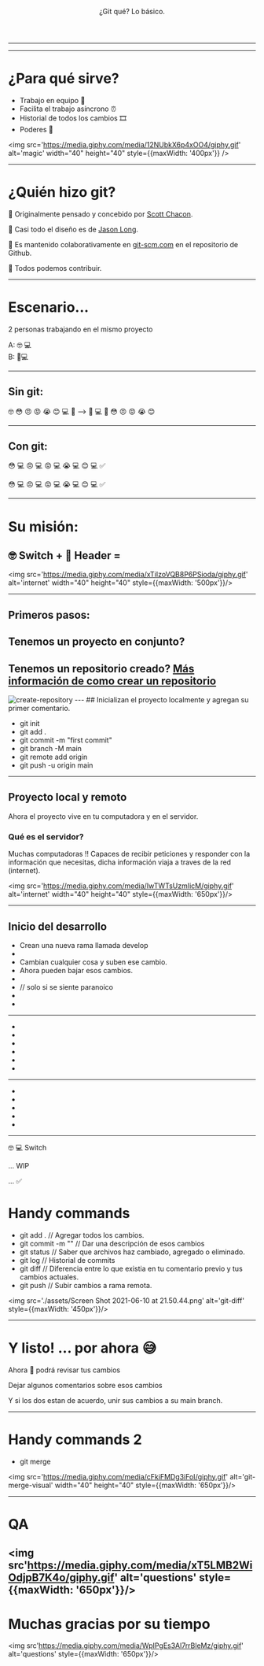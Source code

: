 
<Header>

¿Git qué? Lo básico.

</Header>


<Greeting />

---

<ControlVersion />

---
# ¿Para qué sirve?
- Trabajo en equipo 🤝
- Facilita el trabajo asíncrono ⏰
- Historial de todos los cambios 🎞
- Poderes 🔮

<img src='https://media.giphy.com/media/12NUbkX6p4xOO4/giphy.gif' alt='magic' width="40" height="40" style={{maxWidth: '400px'}} />

---
# ¿Quién hizo git?

🤔 Originalmente pensado y concebido por [Scott Chacon](https://github.com/schacon). 

🎨 Casi todo el diseño es de [Jason Long](https://github.com/jasonlong). 

🙌 Es mantenido colaborativamente en [git-scm.com](git-scm.com) en el repositorio de Github.

👀 Todos podemos contribuir.

---
# Escenario...

2 personas trabajando en el mismo proyecto 

A: 🤓 💻  
B: 🤪💻

---
## Sin git: 

 🤓 😳 😠 😡 😭 😊 💻 💾
            --> 💾 💻 🤪 😳 😠 😡 😭 😊

---
## Con git: 

 😳 💻  😠 💻  😡  💻 😭 💻  😊 💻  ✅

 😳 💻  😠 💻  😡  💻 😭 💻  😊 💻  ✅

---
 # Su misión:

## 🤓 Switch + 🤪 Header = 

<img src='https://media.giphy.com/media/xTiIzoVQB8P6PSioda/giphy.gif' alt='internet' width="40" height="40" style={{maxWidth: '500px'}}/>

---

## Primeros pasos:

## Tenemos un proyecto en conjunto? 
## Tenemos un repositorio creado? [Más información de como crear un repositorio](https://docs.github.com/es/github/getting-started-with-github/quickstart/create-a-repo)

<img src='./assets/createARepo.gif' alt='create-repository' />
--- 
## Inicializan el proyecto localmente y agregan su primer comentario.

<Steps>

- git init
- git add .
- git commit -m "first commit"
- git branch -M main
- git remote add origin <remote url>
- git push -u origin main

</Steps>

---
## Proyecto local y remoto

Ahora el proyecto vive en tu computadora y en el servidor.

### Qué es el servidor?

Muchas computadoras !! Capaces de recibir peticiones y responder con la información que necesitas, dicha información viaja a traves de la red (internet). 

<img src='https://media.giphy.com/media/IwTWTsUzmIicM/giphy.gif' alt='internet' width="40" height="40" style={{maxWidth: '650px'}}/>

---

## Inicio del desarrollo

<Steps>

- Crean una nueva rama llamada develop 
- <Terminal text='git checkout -b develop' height='50px' color='white' />
- Cambian cualquier cosa y suben ese cambio.
- Ahora pueden bajar esos cambios.
- <Terminal text='git checkout develop' height='50px' color='white' />
- <Terminal text='git pull' height='50px' color='white' /> // solo si se siente paranoico
- <Terminal text='Already up to date' height='50px' color='white' />
- <Terminal text='git checkout -b feature/switch' height='50px' color='white' />

</Steps>

---


<Switch />

<Steps>

- <Terminal text='git status' height='50px' color='white' />
- <Terminal text='Switch.js modified: Home.js' height='50px' color='red' />
- <Terminal text='git add .' height='50px' color='white' />
- <Terminal text='git status' height='50px' color='white' />
- <Terminal text='Switch.js modified: Home.js' height='50px' color='yellowgreen' />
- <Terminal text='git commit -m "Agregando estructura de Switch, faltan estilos"' height='50px' color='white' />

</Steps>

---

<SwitchWithColors />

<Steps>

- <Terminal text='git status' height='30px' color='white' />
- <Terminal text=' modified: Switch.js' height='30px' color='red' />
- <Terminal text='git add .' height='30px' color='white' />
- <Terminal text='git commit -m "Estilos listos"' height='150px' color='white'/>
- <Terminal text='git push --set-upstream origin feature/switch' height='150px' color='white'/>

</Steps>

---

🤓 💻 Switch 

... WIP 

... ✅

# Handy commands

- git add . // Agregar todos los cambios.
- git commit -m "" // Dar una descripción de esos cambios
- git status // Saber que archivos haz cambiado, agregado o eliminado.
- git log // Historial de commits 
- git diff // Diferencia entre lo que existia en tu comentario previo y tus cambios actuales.
- git push // Subir cambios a rama remota.

<img src='./assets/Screen Shot 2021-06-10 at 21.50.44.png' alt='git-diff' style={{maxWidth: '450px'}}/>

---
# Y listo! ... por ahora 😅

Ahora 🤪 podrá revisar tus cambios 

Dejar algunos comentarios sobre esos cambios

Y si los dos estan de acuerdo, unir sus cambios a su main branch.

---

# Handy commands 2

- git merge 

<img src='https://media.giphy.com/media/cFkiFMDg3iFoI/giphy.gif' alt='git-merge-visual' width="40" height="40" style={{maxWidth: '650px'}}/>

---

# QA

<img src'https://media.giphy.com/media/xT5LMB2WiOdjpB7K4o/giphy.gif' alt='questions' style={{maxWidth: '650px'}}/>
 ---

# Muchas gracias por su tiempo 

<img src'https://media.giphy.com/media/WpIPgEs3Al7rrBleMz/giphy.gif' alt='questions' style={{maxWidth: '650px'}}/>

